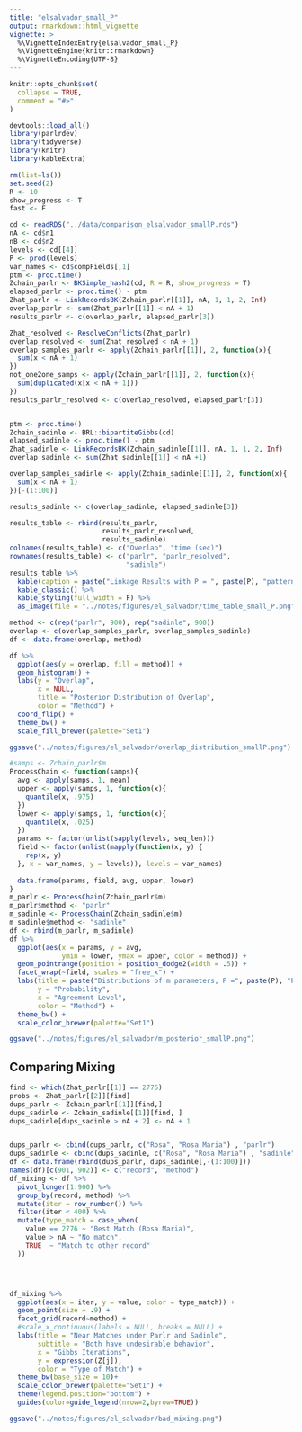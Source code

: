 ```yaml
---
title: "elsalvador_small_P"
output: rmarkdown::html_vignette
vignette: >
  %\VignetteIndexEntry{elsalvador_small_P}
  %\VignetteEngine{knitr::rmarkdown}
  %\VignetteEncoding{UTF-8}
---
```


```r
knitr::opts_chunk$set(
  collapse = TRUE,
  comment = "#>"
)
```

```r
devtools::load_all()
library(parlrdev)
library(tidyverse)
library(knitr)
library(kableExtra)
```

```r
rm(list=ls())
set.seed(2)
R <- 10
show_progress <- T
fast <- F

cd <- readRDS("../data/comparison_elsalvador_smallP.rds")
nA <- cd$n1
nB <- cd$n2
levels <- cd[[4]]
P <- prod(levels) 
var_names <- cd$compFields[,1]
ptm <- proc.time()
Zchain_parlr <- BKSimple_hash2(cd, R = R, show_progress = T)
elapsed_parlr <- proc.time() - ptm
Zhat_parlr <- LinkRecordsBK(Zchain_parlr[[1]], nA, 1, 1, 2, Inf)
overlap_parlr <- sum(Zhat_parlr[[1]] < nA + 1)
results_parlr <- c(overlap_parlr, elapsed_parlr[3])

Zhat_resolved <- ResolveConflicts(Zhat_parlr)
overlap_resolved <- sum(Zhat_resolved < nA + 1)
overlap_samples_parlr <- apply(Zchain_parlr[[1]], 2, function(x){
  sum(x < nA + 1)
})
not_one2one_samps <- apply(Zchain_parlr[[1]], 2, function(x){
  sum(duplicated(x[x < nA + 1]))
})
results_parlr_resolved <- c(overlap_resolved, elapsed_parlr[3])


ptm <- proc.time()
Zchain_sadinle <- BRL::bipartiteGibbs(cd)
elapsed_sadinle <- proc.time() - ptm
Zhat_sadinle <- LinkRecordsBK(Zchain_sadinle[[1]], nA, 1, 1, 2, Inf)
overlap_sadinle <- sum(Zhat_sadinle[[1]] < nA +1)

overlap_samples_sadinle <- apply(Zchain_sadinle[[1]], 2, function(x){
  sum(x < nA + 1)
})[-(1:100)]

results_sadinle <- c(overlap_sadinle, elapsed_sadinle[3])

results_table <- rbind(results_parlr,
                       results_parlr_resolved,
                       results_sadinle)
colnames(results_table) <- c("Overlap", "time (sec)")
rownames(results_table) <- c("parlr", "parlr_resolved",
                             "sadinle")
results_table %>% 
  kable(caption = paste("Linkage Results with P = ", paste(P), "patterns"), digits = 3) %>% 
  kable_classic() %>% 
  kable_styling(full_width = F) %>% 
  as_image(file = "../notes/figures/el_salvador/time_table_small_P.png")


```


```r
method <- c(rep("parlr", 900), rep("sadinle", 900))
overlap <- c(overlap_samples_parlr, overlap_samples_sadinle)
df <- data.frame(overlap, method)

df %>% 
  ggplot(aes(y = overlap, fill = method)) +
  geom_histogram() + 
  labs(y = "Overlap",
       x = NULL,
       title = "Posterior Distribution of Overlap",
       color = "Method") +
  coord_flip() + 
  theme_bw() + 
  scale_fill_brewer(palette="Set1")

ggsave("../notes/figures/el_salvador/overlap_distribution_smallP.png")
```

```r
#samps <- Zchain_parlr$m
ProcessChain <- function(samps){
  avg <- apply(samps, 1, mean)
  upper <- apply(samps, 1, function(x){
    quantile(x, .975)
  })
  lower <- apply(samps, 1, function(x){
    quantile(x, .025)
  })
  params <- factor(unlist(sapply(levels, seq_len)))
  field <- factor(unlist(mapply(function(x, y) {
    rep(x, y)
  }, x = var_names, y = levels)), levels = var_names)
  
  data.frame(params, field, avg, upper, lower)
}
m_parlr <- ProcessChain(Zchain_parlr$m)
m_parlr$method <- "parlr"
m_sadinle <- ProcessChain(Zchain_sadinle$m)
m_sadinle$method <- "sadinle"
df <- rbind(m_parlr, m_sadinle)
df %>% 
  ggplot(aes(x = params, y = avg,
             ymin = lower, ymax = upper, color = method)) +
  geom_pointrange(position = position_dodge2(width = .5)) +
  facet_wrap(~field, scales = "free_x") + 
  labs(title = paste("Distributions of m parameters, P =", paste(P), "Patterns"),
       y = "Probability",
       x = "Agreement Level",
       color = "Method") + 
  theme_bw() + 
  scale_color_brewer(palette="Set1")

ggsave("../notes/figures/el_salvador/m_posterior_smallP.png")


```

## Comparing Mixing

```r
find <- which(Zhat_parlr[[1]] == 2776)
probs <- Zhat_parlr[[2]][find]
dups_parlr <- Zchain_parlr[[1]][find,]
dups_sadinle <- Zchain_sadinle[[1]][find, ]
dups_sadinle[dups_sadinle > nA + 2] <- nA + 1


dups_parlr <- cbind(dups_parlr, c("Rosa", "Rosa Maria") , "parlr")
dups_sadinle <- cbind(dups_sadinle, c("Rosa", "Rosa Maria") , "sadinle")
df <- data.frame(rbind(dups_parlr, dups_sadinle[,-(1:100)]))
names(df)[c(901, 902)] <- c("record", "method")
df_mixing <- df %>% 
  pivot_longer(1:900) %>% 
  group_by(record, method) %>% 
  mutate(iter = row_number()) %>% 
  filter(iter < 400) %>% 
  mutate(type_match = case_when(
    value == 2776 ~ "Best Match (Rosa Maria)",
    value > nA ~ "No match",
    TRUE  ~ "Match to other record"
  ))




df_mixing %>% 
  ggplot(aes(x = iter, y = value, color = type_match)) +
  geom_point(size = .9) +
  facet_grid(record~method) + 
  #scale_x_continuous(labels = NULL, breaks = NULL) + 
  labs(title = "Near Matches under Parlr and Sadinle",
       subtitle = "Both have undesirable behavior",
       x = "Gibbs Iterations",
       y = expression(Z[j]),
       color = "Type of Match") +
  theme_bw(base_size = 10)+
  scale_color_brewer(palette="Set1") +
  theme(legend.position="bottom") +
  guides(color=guide_legend(nrow=2,byrow=TRUE))

ggsave("../notes/figures/el_salvador/bad_mixing.png")
```


